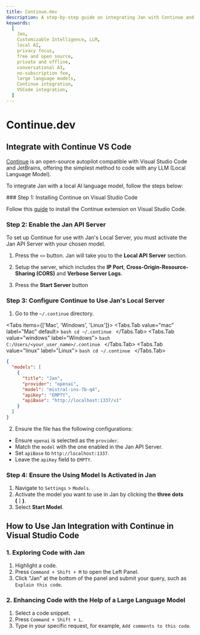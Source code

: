 ```yaml
---
title: Continue.dev
description: A step-by-step guide on integrating Jan with Continue and VS Code.
keywords:
  [
    Jan,
    Customizable Intelligence, LLM,
    local AI,
    privacy focus,
    free and open source,
    private and offline,
    conversational AI,
    no-subscription fee,
    large language models,
    Continue integration,
    VSCode integration,
  ]
---
```



# Continue.dev

## Integrate with Continue VS Code

[Continue](https://continue.dev/docs/intro) is an open-source autopilot compatible with Visual Studio Code and JetBrains, offering the simplest method to code with any LLM (Local Language Model).

To integrate Jan with a local AI language model, follow the steps below:

<Steps>
### Step 1: Installing Continue on Visual Studio Code

Follow this [guide](https://continue.dev/docs/quickstart) to install the Continue extension on Visual Studio Code.

### Step 2: Enable the Jan API Server

To set up Continue for use with Jan's Local Server, you must activate the Jan API Server with your chosen model.

1. Press the `<>` button. Jan will take you to the **Local API Server** section.

2. Setup the server, which includes the **IP Port**, **Cross-Origin-Resource-Sharing (CORS)** and **Verbose Server Logs**.

3. Press the **Start Server** button

### Step 3: Configure Continue to Use Jan's Local Server

1. Go to the `~/.continue` directory.

<Tabs items={['Mac', 'Windows', 'Linux']}>
    <Tabs.Tab value="mac" label="Mac" default>
    ```bash
    cd ~/.continue
    ```
    </Tabs.Tab>
    <Tabs.Tab value="windows" label="Windows">
    ```bash
    C:/Users/<your_user_name>/.continue
    ```
    </Tabs.Tab>
    <Tabs.Tab value="linux" label="Linux">
    ```bash
    cd ~/.continue
    ```
    </Tabs.Tab>
</Tabs>

```json title="~/.continue/config.json"
{
  "models": [
    {
      "title": "Jan",
      "provider": "openai",
      "model": "mistral-ins-7b-q4",
      "apiKey": "EMPTY",
      "apiBase": "http://localhost:1337/v1"
    }
  ]
}
```

2. Ensure the file has the following configurations:
  - Ensure `openai` is selected as the `provider`.
  - Match the `model` with the one enabled in the Jan API Server.
  - Set `apiBase` to `http://localhost:1337`.
  - Leave the `apiKey` field to `EMPTY`.

### Step 4: Ensure the Using Model Is Activated in Jan

1. Navigate to `Settings` > `Models`.
2. Activate the model you want to use in Jan by clicking the **three dots (⋮)**.
3. Select **Start Model**.

</Steps>

## How to Use Jan Integration with Continue in Visual Studio Code

### 1. Exploring Code with Jan

1. Highlight a code.
2. Press `Command + Shift + M` to open the Left Panel.
3. Click "Jan" at the bottom of the panel and submit your query, such as `Explain this code`.

### 2. Enhancing Code with the Help of a Large Language Model

1. Select a code snippet.
2. Press `Command + Shift + L`.
3. Type in your specific request, for example, `Add comments to this code`.
